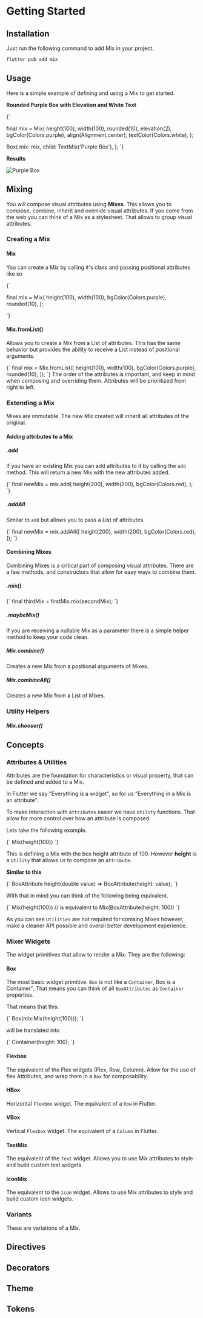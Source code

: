 

# Getting Started

## Installation

Just run the following command to add Mix in your project.

```bash
flutter pub add mix
```

## Usage

Here is a simple example of defining and using a Mix to get started.

**Rounded Purple Box with Elevation and White Text**

<CodeSnippet>
{`


final mix = Mix(
    height(100),
    width(100),
    rounded(10),
    elevation(2),
    bgColor(Colors.purple),
    align(Alignment.center),
    textColor(Colors.white),
);

Box(
    mix: mix,
    child: TextMix('Purple Box'),
);
`}
</CodeSnippet>

**Results**

![Purple Box](/images/purple-box.png)

## Mixing

You will compose visual attributes using **Mixes**. This allows you to compose, combine, inherit and override visual attributes. If you come from the web you can think of a Mix as a stylesheet. That allows to group visual attributes.

### Creating a Mix

#### Mix

You can create a Mix by calling it's class and passing positional attributes like so

<CodeSnippet>
{`

final mix = Mix(
    height(100),
    width(100),
    bgColor(Colors.purple),
    rounded(10),
);

`}
</CodeSnippet>

#### Mix.fromList()

Allows you to create a Mix from a List of attributes. This has the same behavior but provides the ability to receive a List instead of positional arguments.

<CodeSnippet>
{`
final mix = Mix.fromList([
    height(100),
    width(100),
    bgColor(Colors.purple),
    rounded(10),
]);
`}
</CodeSnippet>

<Callout emoji="⚠️">
  The order of the attributes is important, and keep in mind when composing and
  overriding them. Attributes will be prioritized from right to left.
</Callout>

### Extending a Mix

Mixes are immutable. The new Mix created will inherit all attributes of the original.

#### Adding attributes to a Mix

##### .add

If you have an existing Mix you can add attributes to it by calling the `add` method. This will return a new Mix with the new attributes added.

<CodeSnippet>
{`
final newMix = mix.add(
    height(200),
    width(200),
    bgColor(Colors.red),
);
`}
</CodeSnippet>

##### .addAll

Similar to `add` but allows you to pass a List of attributes.

<CodeSnippet>
{`
final newMix = mix.addAll([
    height(200),
    width(200),
    bgColor(Colors.red),
]);
`}
</CodeSnippet>

#### Combining Mixes

Combining Mixes is a critical part of composing visual attributes. There are a few methods, and constructors that allow for easy ways to combine them.

##### .mix()

<CodeSnippet>
{`
final thirdMix = firstMix.mix(secondMix);
`}
</CodeSnippet>

##### .maybeMix()

If you are receiving a nullable Mix as a parameter there is a simple helper method to keep your code clean.

##### Mix.combine()

Creates a new Mix from a positional arguments of Mixes.

##### Mix.combineAll()

Creates a new Mix from a List of Mixes.

### Utility Helpers

##### Mix.chooser()

## Concepts

### Attributes & Utilities

Attributes are the foundation for characteristics or visual property, that can be defined and added to a Mix.

In Flutter we say "Everything is a widget", so for us "Everything in a Mix is an attribute".

To make interaction with `Attributes` easier we have `Utility` functions. That allow for more control over how an attribute is composed.

Lets take the following example.

<CodeSnippet>
{`
Mix(height(100))
`}
</CodeSnippet>

This is defining a Mix with the box height attribute of 100.
However **height** is a `Utility` that allows us to compose an `Attribute`.

**Similar to this**

<CodeSnippet>
{`
BoxAttribute height(double value) => BoxAttribute(height: value);
`}
</CodeSnippet>

With that in mind you can think of the following being equivalent.

<CodeSnippet>
{`
Mix(height(100))
// is equivalent to
Mix(BoxAttribute(height: 100))
`}
</CodeSnippet>

As you can see `Utilities` are not required for comsing Mixes however, make a cleaner API possible and overall better development experience.

### Mixer Widgets

The widget primitives that allow to render a Mix. They are the following:

#### Box

The most basic widget primitive. `Box` is not like a `Container`, Box is a Container". That means you can think of all `BoxAttributes` as `Container` properties.

That means that this:

<CodeSnippet>
{`
Box(mix:Mix(height(100)));
`}
</CodeSnippet>

will be translated into

<CodeSnippet>
{`
Container(height: 100);
`}
</CodeSnippet>

#### Flexbox

The equivalent of the Flex widgets (Flex, Row, Column). Allow for the use of flex Attributes, and wrap them in a `Box` for composability.

#### HBox

Horizontal `Flexbox` widget. The equivalent of a `Row` in Flutter.

#### VBox

Vertical `Flexbox` widget. The equivalent of a `Column` in Flutter.

#### TextMix

The equivalent of the `Text` widget. Allows you to use Mix attributes to style and build custom text widgets.

#### IconMix

The equivalent to the `Icon` widget. Allows to use Mix attributes to style and build custom icon widgets.

### Variants

These are variations of a Mix.

## Directives

## Decorators

## Theme

## Tokens

